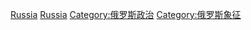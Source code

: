 [[Category:欧洲各国国家象征|Russia]]
[[Category:亚洲各国国家象征|Russia]]
[[Category:俄罗斯政治|Category:俄罗斯政治]]
[[Category:俄罗斯象征|Category:俄罗斯象征]]